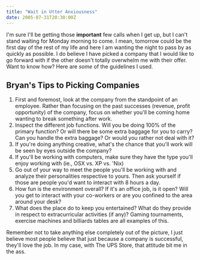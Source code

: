 ```yaml
---
title: "Wait in Utter Anxiousness"
date: 2005-07-31T20:30:00Z
---
```


I'm sure I'll be getting those **important** few calls when I get up, but I can't stand waiting for Monday morning to come. I mean, tomorrow could be the first day of the rest of my life and here I am wanting the night to pass by as quickly as possible. I do believe I have picked a company that I would like to go forward with if the other doesn't totally overwhelm me with their offer. Want to know how? Here are *some* of the guidelines I used.

## Bryan's Tips to Picking Companies

1.  First and foremost, look at the company from the standpoint of an employee. Rather than focusing on the past successes (revenue, profit opportunity) of the company, focus on whether you'll be coming home wanting to break something after work.
2.  Inspect the different job functions. Will you be doing 100% of the primary function? Or will there be some extra baggage for you to carry? Can you handle the extra baggage? Or would you rather not deal with it?
3.  If you're doing anything creative, what's the chance that you'll work will be seen by eyes outside the company?
4.  If you'll be working with computers, make sure they have the type you'll enjoy working with (ie., OSX vs. XP vs. 'Nix)
5.  Go out of your way to meet the people you'll be working with and analyze their personalities respective to yours. Then ask yourself if those are people you'd want to interact with 8 hours a day.
6.  How fun is the environment overall? If it's an office job, is it open? Will you get to interact with your co-workers or are you confined to the area around your desk?
7.  What does the place do to keep you entertained? What do they provide in respect to extracurricular activities (if any)? Gaming tournaments, exercise machines and billiards tables are all examples of this.

Remember not to take anything else completely out of the picture, I just believe most people believe that just because a company is successful, they'll love the job. In my case, with The UPS Store, that attitude bit me in the ass.
